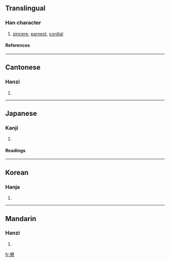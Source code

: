 {{see|恳}}

==Translingual==
===Han character===
{{Han char|rn=61|rad=心|as=13|sn=16|four=2733<sub>3</sub>|canj=月女心 (BVP)}}
# [[sincere]], [[earnest]], [[cordial]]
====References====
{{Han ref|kx=0405.180|dkj=11326|dj=0745.280|hdz=42358.120|uh=61C7|ud=25031|bh=C0B5|bd=49333}}
----
==Cantonese==
===Hanzi===
{{yue-hanzi|jyut=|y=han2}}
# {{defn|Cantonese}}
----
==Japanese==
===Kanji===
{{ja-kanji|grade=c|rs=心13}}
# {{defn|Japanese}} 
====Readings====
{{ja-readings|on=[[こん]] (kon)|kun=[[ねんごろ]] (nengoro)}}
----
==Korean==
===Hanja===
{{ko-hanja|hangeul=간|eumhun=|rv=gan|mr=kan|y=kan}}
# {{defn|Korean}}
----
==Mandarin==
===Hanzi===
{{cmn-hanzi|sim=恳|pin=[[kěn]] (ken3)|wg=k'en<sup>3</sup>}}
# {{defn|Mandarin}}

[[fr:懇]]